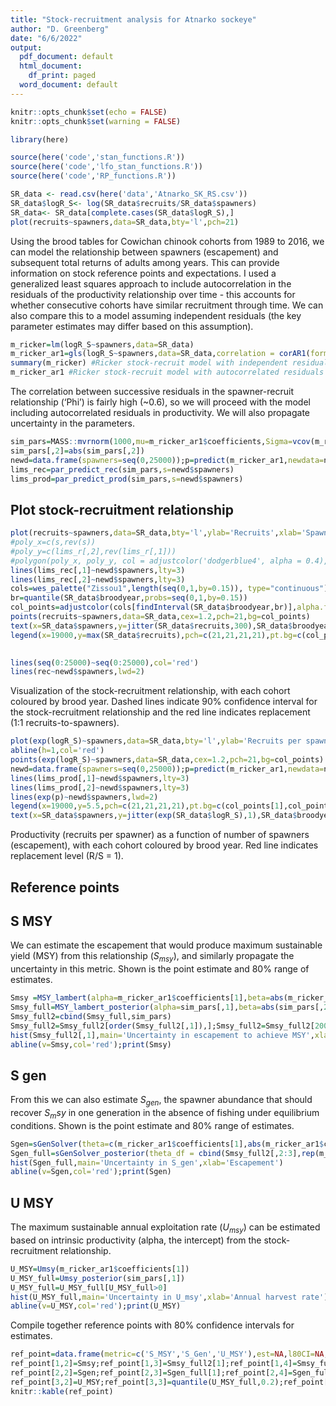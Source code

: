 ```yaml
---
title: "Stock-recruitment analysis for Atnarko sockeye"
author: "D. Greenberg"
date: "6/6/2022"
output:
  pdf_document: default
  html_document:
    df_print: paged
  word_document: default
---
```


```r
knitr::opts_chunk$set(echo = FALSE)
knitr::opts_chunk$set(warning = FALSE)
```

```r
library(here)
```
```r
source(here('code','stan_functions.R'))
source(here('code','lfo_stan_functions.R'))
source(here('code','RP_functions.R'))
```


```r
SR_data <- read.csv(here('data','Atnarko_SK_RS.csv'))
SR_data$logR_S<- log(SR_data$recruits/SR_data$spawners)
SR_data<- SR_data[complete.cases(SR_data$logR_S),]
plot(recruits~spawners,data=SR_data,bty='l',pch=21)

```

Using the brood tables for Cowichan chinook cohorts from 1989 to 2016, we can model the relationship between spawners (escapement) and subsequent total returns of adults among years. This can provide information on stock reference points and expectations. I used a generalized least squares approach to include autocorrelation in the residuals of the productivity relationship over time - this accounts for whether consecutive cohorts have similar recruitment through time. We can also compare this to a model assuming independent residuals (the key parameter estimates may differ based on this assumption).
```r
m_ricker=lm(logR_S~spawners,data=SR_data)
m_ricker_ar1=gls(logR_S~spawners,data=SR_data,correlation = corAR1(form = ~ 1),method='ML')
summary(m_ricker) #Ricker stock-recruit model with independent residuals
m_ricker_ar1 #Ricker stock-recruit model with autocorrelated residuals
```
The correlation between successive residuals in the spawner-recruit relationship ('Phi') is fairly high (~0.6), so we will proceed with the model including autocorrelated residuals in productivity. We will also propagate uncertainty in the parameters.

```r
sim_pars=MASS::mvrnorm(1000,mu=m_ricker_ar1$coefficients,Sigma=vcov(m_ricker_ar1))
sim_pars[,2]=abs(sim_pars[,2])
newd=data.frame(spawners=seq(0,25000));p=predict(m_ricker_ar1,newdata=newd);rec=exp(p)*newd$spawners
lims_rec=par_predict_rec(sim_pars,s=newd$spawners)
lims_prod=par_predict_prod(sim_pars,s=newd$spawners)
```

## Plot stock-recruitment relationship

```r
plot(recruits~spawners,data=SR_data,bty='l',ylab='Recruits',xlab='Spawners',type='n')
#poly_x=c(s,rev(s))
#poly_y=c(lims_r[,2],rev(lims_r[,1]))
#polygon(poly_x, poly_y, col = adjustcolor('dodgerblue4', alpha = 0.4), border=NA) # Add uncertainty polygon
lines(lims_rec[,1]~newd$spawners,lty=3)
lines(lims_rec[,2]~newd$spawners,lty=3)
cols=wes_palette("Zissou1",length(seq(0,1,by=0.15)), type="continuous")
br=quantile(SR_data$broodyear,probs=seq(0,1,by=0.15))
col_points=adjustcolor(cols[findInterval(SR_data$broodyear,br)],alpha.f=0.8)
points(recruits~spawners,data=SR_data,cex=1.2,pch=21,bg=col_points)
text(x=SR_data$spawners,y=jitter(SR_data$recruits,300),SR_data$broodyear,cex=0.7)
legend(x=19000,y=max(SR_data$recruits),pch=c(21,21,21,21),pt.bg=c(col_points[1],col_points[11],col_points[21],col_points[27]),c('1989','1999','2009','2016'),title='Cohort Year',bty='n')

 
lines(seq(0:25000)~seq(0:25000),col='red')
lines(rec~newd$spawners,lwd=2)
```
Visualization of the stock-recruitment relationship, with each cohort coloured by brood year. Dashed lines indicate 90% confidence interval for the stock-recruitment relationship and the red line indicates replacement (1:1 recruits-to-spawners).

```r
plot(exp(logR_S)~spawners,data=SR_data,bty='l',ylab='Recruits per spawner',xlab='Spawners',type='n')
abline(h=1,col='red')
points(exp(logR_S)~spawners,data=SR_data,cex=1.2,pch=21,bg=col_points)
newd=data.frame(spawners=seq(0,25000));p=predict(m_ricker_ar1,newdata=newd)
lines(lims_prod[,1]~newd$spawners,lty=3)
lines(lims_prod[,2]~newd$spawners,lty=3)
lines(exp(p)~newd$spawners,lwd=2)
legend(x=19000,y=5.5,pch=c(21,21,21,21),pt.bg=c(col_points[1],col_points[11],col_points[21],col_points[27]),c('1989','1999','2009','2016'),title='Cohort Year',bty='n')
text(x=SR_data$spawners,y=jitter(exp(SR_data$logR_S),1),SR_data$broodyear,cex=0.7)
```

Productivity (recruits per spawner) as a function of number of spawners (escapement), with each cohort coloured by brood year. Red line indicates replacement level (R/S = 1).

## Reference points
## S MSY
We can estimate the escapement that would produce maximum sustainable yield (MSY) from this relationship ($S_{msy}$), and similarly propagate the uncertainty in this metric. Shown is the point estimate and 80% range of estimates.

```r
Smsy =MSY_lambert(alpha=m_ricker_ar1$coefficients[1],beta=abs(m_ricker_ar1$coefficients[2]))
Smsy_full=MSY_lambert_posterior(alpha=sim_pars[,1],beta=abs(sim_pars[,2]))
Smsy_full2=cbind(Smsy_full,sim_pars)
Smsy_full2=Smsy_full2[order(Smsy_full2[,1]),];Smsy_full2=Smsy_full2[200:800,]
hist(Smsy_full2[,1],main='Uncertainty in escapement to achieve MSY',xlab='Escapement')
abline(v=Smsy,col='red');print(Smsy)
```
## S gen
From this we can also estimate $S_{gen}$, the spawner abundance that should recover $S_msy$ in one generation in the absence of fishing under equilibrium conditions. Shown is the point estimate and 80% range of estimates.

```r
Sgen=sGenSolver(theta=c(m_ricker_ar1$coefficients[1],abs(m_ricker_ar1$coefficients[2]),m_ricker_ar1$sigma),sMSY=Smsy)
Sgen_full=sGenSolver_posterior(theta_df = cbind(Smsy_full2[,2:3],rep(m_ricker_ar1$sigma,nrow(Smsy_full2))),sMSY_full = Smsy_full2[,1])
hist(Sgen_full,main='Uncertainty in S_gen',xlab='Escapement')
abline(v=Sgen,col='red');print(Sgen)
```
## U MSY
The maximum sustainable annual exploitation rate ($U_{msy}$) can be estimated based on intrinsic productivity (alpha, the intercept) from the stock-recruitment relationship.

```r
U_MSY=Umsy(m_ricker_ar1$coefficients[1])
U_MSY_full=Umsy_posterior(sim_pars[,1])
U_MSY_full=U_MSY_full[U_MSY_full>0]
hist(U_MSY_full,main='Uncertainty in U_msy',xlab='Annual harvest rate')
abline(v=U_MSY,col='red');print(U_MSY)
```


Compile together reference points with 80% confidence intervals for estimates.

```r
ref_point=data.frame(metric=c('S_MSY','S_Gen','U_MSY'),est=NA,l80CI=NA,u80CI=NA)
ref_point[1,2]=Smsy;ref_point[1,3]=Smsy_full2[1];ref_point[1,4]=Smsy_full2[601]
ref_point[2,2]=Sgen;ref_point[2,3]=Sgen_full[1];ref_point[2,4]=Sgen_full[601]
ref_point[3,2]=U_MSY;ref_point[3,3]=quantile(U_MSY_full,0.2);ref_point[3,4]=quantile(U_MSY_full,0.8)
knitr::kable(ref_point)


```